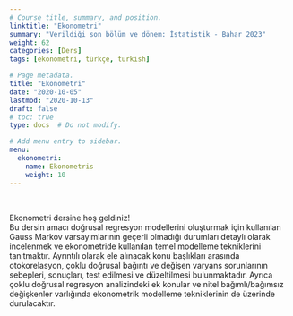 ```yaml
---
# Course title, summary, and position.
linktitle: "Ekonometri"
summary: "Verildiği son bölüm ve dönem: İstatistik - Bahar 2023"
weight: 62
categories: [Ders]
tags: [ekonometri, türkçe, turkish]

# Page metadata.
title: "Ekonometri"
date: "2020-10-05"
lastmod: "2020-10-13"
draft: false
# toc: true
type: docs  # Do not modify.

# Add menu entry to sidebar.
menu:
  ekonometri:
    name: Ekonometris
    weight: 10
---
```


<br>

Ekonometri dersine hoş geldiniz!  
Bu dersin amacı doğrusal regresyon modellerini oluşturmak için kullanılan Gauss Markov varsayımlarının geçerli olmadığı durumları detaylı olarak incelenmek ve ekonometride kullanılan temel modelleme tekniklerini tanıtmaktır. Ayrıntılı olarak ele alınacak konu başlıkları arasında otokorelasyon, çoklu doğrusal bağıntı ve değişen varyans sorunlarının sebepleri, sonuçları, test edilmesi ve düzeltilmesi bulunmaktadır. Ayrıca çoklu doğrusal regresyon analizindeki ek konular ve nitel bağımlı/bağımsız değişkenler varlığında ekonometrik modelleme tekniklerinin de üzerinde durulacaktır.
